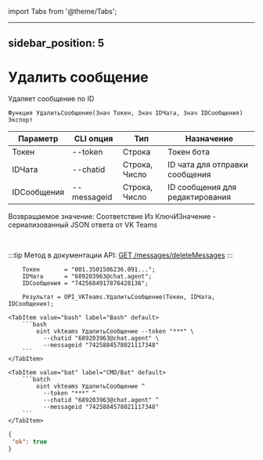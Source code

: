 ﻿import Tabs from '@theme/Tabs';

---
sidebar_position: 5
---

# Удалить сообщение
 Удаляет сообщение по ID



`Функция УдалитьСообщение(Знач Токен, Знач IDЧата, Знач IDСообщения) Экспорт`

  | Параметр | CLI опция | Тип | Назначение |
  |-|-|-|-|
  | Токен | --token | Строка | Токен бота |
  | IDЧата | --chatid | Строка, Число | ID чата для отправки сообщения |
  | IDСообщения | --messageid | Строка, Число | ID сообщения для редактирования |

  
  Возвращаемое значение:   Соответствие Из КлючИЗначение - сериализованный JSON ответа от VK Teams

<br/>

:::tip
Метод в документации API: [GET /messages/deleteMessages](https://teams.vk.com/botapi/#/messages/get_messages_deleteMessages)
:::
<br/>


```bsl title="Пример кода"
    Токен       = "001.3501506236.091...";
    IDЧата      = "689203963@chat.agent";
    IDСообщения = "7425684917876428136";

    Результат = OPI_VKTeams.УдалитьСообщение(Токен, IDЧата, IDСообщения);
```
    

 <Tabs>
  
    <TabItem value="bash" label="Bash" default>
        ```bash
            oint vkteams УдалитьСообщение --token "***" \
              --chatid "689203963@chat.agent" \
              --messageid "7425884578021117348"
        ```
    </TabItem>
  
    <TabItem value="bat" label="CMD/Bat" default>
        ```batch
            oint vkteams УдалитьСообщение ^
              --token "***" ^
              --chatid "689203963@chat.agent" ^
              --messageid "7425884578021117348"
        ```
    </TabItem>
</Tabs>


```json title="Результат"
{
 "ok": true
}
```
